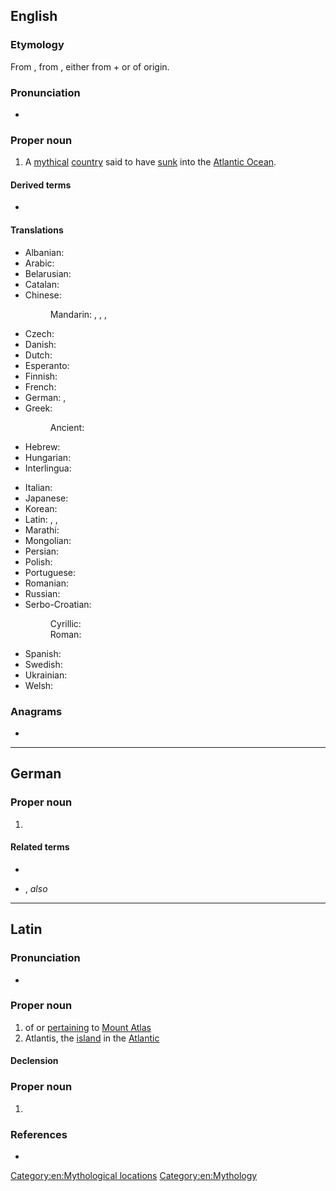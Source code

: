 ==English==
{{wikipedia}}

===Etymology===
{{root|en|ine-pro|*telh₂- (bear)}}
From {{bor|en|grc|Ἀτλαντίς}}, from {{m|grc|Ἄτλας|t=Atlas}}, either from {{m|grc|ἁ-|pos=copulative prefix}} + {{der|en|ine-pro|*telh₂-||bear, undergo, endure}} or of {{der|en|pregrc|-}} origin.

===Pronunciation===
* {{IPA|en|/ətˈlæntəs/}}

===Proper noun===
{{en-proper noun}}

# A [[mythical]] [[country]] said to have [[sink|sunk]] into the [[Atlantic Ocean]].

====Derived terms====
* {{l|en|Atlantean}}

====Translations====
{{trans-top|mythical country said to have sunk into the ocean}}
* Albanian: {{t|sq|Atlantida}}
* Arabic: {{t|ar|أَطْلَانْطِس|f}}
* Belarusian: {{t|be|Атланты́да|f|sc=Cyrl}}
* Catalan: {{t|ca|Atlàntida|f}}
* Chinese:
*: Mandarin: {{t+|cmn|阿特蘭蒂斯|sc=Hani}}, {{t+|cmn|阿特兰蒂斯|tr=Ātèlándìsī|sc=Hani}}, {{t|cmn|亞特蘭蒂斯}}, {{t|cmn|亚特兰蒂斯|tr=Yàtèlándìsī}}
* Czech: {{t+|cs|Atlantida|f}}
* Danish: {{t|da|Atlantis}}
* Dutch: {{t+|nl|Atlantis}}
* Esperanto: {{t|eo|Atlantido}}
* Finnish: {{t+|fi|Atlantis}}
* French: {{t+|fr|Atlantide|f}}
* German: {{t+|de|Atlantis|n}}, {{t+|de|Atlantis|f}}
* Greek: {{t+|el|Ατλαντίδα|f}}
*: Ancient: {{t|grc|Ἀτλαντίς|f}}
* Hebrew: {{t|he|אטלנטיס|tr=atlantis|sc=Hebr}}
* Hungarian: {{t|hu|Atlantisz}}
* Interlingua: {{t|ia|Atlantida}}
{{trans-mid}}
* Italian: {{t+|it|Atlantide}}
* Japanese: {{t|ja|アトランティス|tr=Atorantisu|sc=Jpan}}
* Korean: {{t|ko|^아틀란티스}}
* Latin: {{t|la|Atlantis insula|f}}, {{t|la|atlantis insula|f}}, {{t|la|atlantis|f}}
* Marathi: {{t|mr|अट्लॅन्टिस|m}}
* Mongolian: {{t|mn|Атлантис|sc=Cyrl}}
* Persian: {{t+|fa|آتلانتیس|tr=âtlântis|sc=fa-Arab}}
* Polish: {{t+|pl|Atlantyda|f}}
* Portuguese: {{t|pt|Atlântida|f}}
* Romanian: {{t|ro|Atlantida|f}}
* Russian: {{t+|ru|Атланти́да|f}}
* Serbo-Croatian:
*: Cyrillic: {{t|sh|Атланти́да|f}}
*: Roman: {{t+|sh|Atlantída|f}}
* Spanish: {{t|es|Atlántida|f}}
* Swedish: {{t|sv|Atlantis|n}}
* Ukrainian: {{t|uk|Атланти́да|f|sc=Cyrl}}
* Welsh: {{t|cy|Atlantis|f}}
{{trans-bottom}}

===Anagrams===
* {{anagrams|en|a=aailnstt|antisalt|atlastin|natalist}}

[[Category:en:Mythological locations]]
[[Category:en:Mythology]]

----

==German==

===Proper noun===
{{head|de|proper noun|g=n|g2=f|plural|Atlantis}}

# {{l|en|Atlantis}}

====Related terms====
* {{l|de|atlantisch}}
* {{l|de|Atlanter|g=m}}, ''also'' {{l|de|Atlantier|g=m}}

----

==Latin==

===Pronunciation===
* {{la-IPA|Ātlantis}}

===Proper noun===
{{la-proper noun|Ātlantis/Ātlantid<3>|g=f}}

# of or [[pertain|pertaining]] to [[w:Mount Atlas|Mount Atlas]]
# Atlantis, the [[island]] in the [[Atlantic]]

====Declension====
{{la-ndecl|Ātlantis/Ātlantid<3>}}

===Proper noun===
{{la-proper noun-form|Ātlantis}}

# {{inflection of|la|Ātlās||gen|s}}

===References===
* {{R:L&S}}